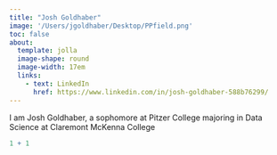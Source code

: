 ```yaml
---
title: "Josh Goldhaber"
image: '/Users/jgoldhaber/Desktop/PPfield.png'
toc: false
about:
  template: jolla
  image-shape: round
  image-width: 17em
  links:
    - text: LinkedIn
      href: https://www.linkedin.com/in/josh-goldhaber-588b76299/
---
```


I am Josh Goldhaber, a sophomore at Pitzer College majoring in Data Science at Claremont McKenna College

```r
1 + 1
```
